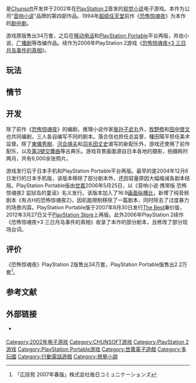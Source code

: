 {{Expand Japanese|かまいたちの夜2 監獄島のわらべ唄|topic=vg|time=2015-02-12T13:46:01+00:00}}
{{NoteTA
| G1=Games
}}
{{Infobox VG
| title = 恐怖惊魂夜2 监狱岛的童谣
| japanese = かまいたちの夜2 監獄島のわらべ唄
| genre = [[视觉小说|视觉小说]]
| platforms= [[PlayStation_2|PlayStation 2]]、[[移动电话|移动电话]]、[[PlayStation_Portable|PlayStation Portable]]
| developer = [[Chunsoft|Chunsoft]]
| publisher = {{Infobox VG/C|Chunsoft| '''PlayStation 2''' {{Vgrelease|JP|Chunsoft}}'''移动电话'''{{Vgrelease|JP|Chunsoft、[[多玩国|多玩国]]}}'''PlayStation Portable'''{{Vgrelease|JP|[[世嘉|世嘉]]|JP|Chunsoft<small>（ PS Store）</small>}} }}
| producer =[[中村光一|中村光一]]
| director = 落合信也、松橋武、近藤英明<br />伊東幸一郎、山根敬洋
| designer =
| programmer = 福田裕二、齐藤将之、大矢哲也<br />佐藤洋平、福泽正
| writer = [[我孫子武丸|我孫子武丸]]、[[田中啓文|田中啓文]]、[[牧野修|牧野修]]
| composer = [[東儀秀樹|東儀秀樹]]、[[河合靖夫|河合靖夫]]、[[羽毛田丈史|羽毛田丈史]]
| artist = [[種田陽平|種田陽平]]、武藤真志
| series =
| modes = [[单人电子游戏|单人]]
| released= {{Infobox VG/C|2002年7月18日| '''PlayStation 2''' {{Vgrelease|JP|2002年7月18日}}'''移动电话'''{{Vgrelease|JP|2004年12月16日}}'''PlayStation Portable'''{{Vgrelease|JP|2006年5月25日|JP|2012年3月27日<small>（ PS Store）</small>}} }}
}}

{{Vgname|恐怖惊魂夜2 监狱岛的童谣|ja=かまいたちの夜2 監獄島のわらべ唄|正标题又译“'''镰鼬之夜2'''”，副标题也译“'''监狱岛儿歌'''”}}是[[Chunsoft|Chunsoft]]开发并于2002年在[[PlayStation_2|PlayStation 2]]首发的[[视觉小说|视觉小说]]电子游戏。本作为公司“[[音响小说|音响小说]]”品牌的第四部作品。1994年[[超级任天堂|超级任天堂]]前作《[[恐怖惊魂夜|恐怖惊魂夜]]》为本作的[[剧中剧|剧中剧]]。

游戏原版售出34万套，之后在[[移动电话|移动电话]]和[[PlayStation_Portable|PlayStation Portable]]平台再版，并由小说、[[广播剧|广播剧]]等改编作品。续作为2006年PlayStation 2游戏《[[恐怖惊魂夜×3_三日月岛事件的真相|恐怖惊魂夜×3 三日月岛事件的真相]]》。

== 玩法 ==
{{empty section|time=2015-02-12T13:46:01+00:00}}

== 情节 ==
{{no plot|time=2015-02-12T13:46:01+00:00}}

== 开发 ==

除了前作《[[恐怖惊魂夜|恐怖惊魂夜]]》的编剧，推理小说作家[[我孙子武丸|我孙子武丸]]外，[[牧野修|牧野修]]和[[田中啓文|田中啓文]]也共同编剧，三人各自编写不同的剧本。落合信也担任总监督，種田陽平担任美术监督。除了[[東儀秀樹|東儀秀樹]]、[[河合靖夫|河合靖夫]]和[[羽毛田丈史|羽毛田丈史]]谱写的新配乐外，游戏还使用了前作配乐，以及[[第3號交響曲_(布拉姆斯)|第3號交響曲]]等古典乐。游戏背景画面源自日本各地的摄影，拍摄耗时两月，共有6,000余张照片。

游戏发行后于日本手机和PlayStation Portable平台再版。最早的是2004年12月6日发行的日本手机版，该版本移除了部分剧本外，还因容量原因大幅缩减各剧本结局。PlayStation Portable版由[[世嘉|世嘉]]2006年5月25日，以《音响小说·携带版 恐怖惊魂夜2 监狱岛的童谣》名义发行。该版本加入了16:9[[画面纵横比|画面纵横比]]，新增了纯音频剧本《有点H的恐怖惊魂夜2》，因机能限制移除了一篇剧本，同时除去了过度暴力的场景内容。PlayStation Portable版于2007年8月30日发行[[The_Best|The Best]]廉价版，2012年3月27日又于[[PlayStation_Store|PlayStation Store]]上再版。此外2006年PlayStation 2续作《恐怖惊魂夜×3 三日月岛事件的真相》收录了本作的部分剧本，且修改了部分现场台词。

== 评价 ==

《恐怖惊魂夜》PlayStation 2版售出34万套，PlayStation Portable版售出2.2万套<ref>「広技苑 2007年春版」株式会社毎日コミュニケーションズ</ref>。

== 参考文献 ==
{{Reflist}}

== 外部链接 ==
* {{Official website|http://www.spike-chunsoft.co.jp/games/kama2/}} {{language icon|ja}}

{{Chunsoft的音响小说系列}}

{{DEFAULTSORT:Kamaitachi no Yoru 2 Kangokujima no Warabeuta}}
[[Category:2002年电子游戏|Category:2002年电子游戏]]
[[Category:CHUNSOFT游戏|Category:CHUNSOFT游戏]]
[[Category:PlayStation_2游戏|Category:PlayStation 2游戏]]
[[Category:PlayStation_Portable游戏|Category:PlayStation Portable游戏]]
[[Category:世嘉電子遊戲|Category:世嘉電子遊戲]]
[[Category:多玩國|Category:多玩國]]
[[Category:行動電話遊戲|Category:行動電話遊戲]]
[[Category:視覺小說|Category:視覺小說]]